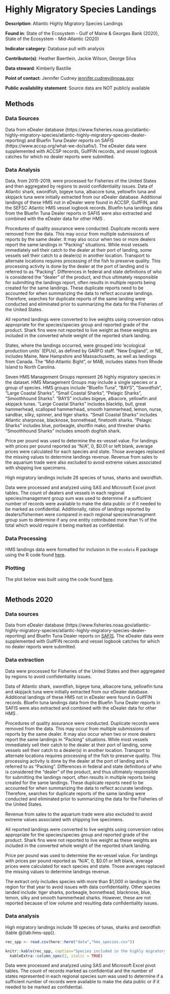 # Highly Migratory Species Landings

**Description**: Atlantic Highly Migratory Species Landings

**Found in**: State of the Ecosystem - Gulf of Maine & Georges Bank (2020), State of the Ecosystem - Mid-Atlantic (2020)

**Indicator category**: Database pull with analysis

**Contributor(s)**: Heather Baertlein, Jackie Wilson, George Silva
  
**Data steward**: Kimberly Bastille
  
**Point of contact**: Jennifer Cudney <jennifer.cudney@noaa.gov>
  
**Public availability statement**: Source data are NOT publicly available

## Methods
### Data Sources
Data from eDealer database (https://www.fisheries.noaa.gov/atlantic-highly-migratory-species/atlantic-highly-migratory-species-dealer-reporting) and Bluefin Tuna Dealer reports on SAFIS (https://www.accsp.org/what-we-do/safis/).  The eDealer data were supplemented with ACCSP records, GulfFIN records, and vessel logbook catches for which no dealer reports were submitted.

### Data Analysis
Data, from 2015-2019, were processed for Fisheries of the United States and then aggregated by regions to avoid confidentiality issues. Data of Atlantic shark, swordfish, bigeye tuna, albacore tuna, yellowfin tuna and skipjack tuna were initially extracted from our eDealer database. Additional landings of these HMS not in eDealer were found in ACCSP, GulfFIN, and the SEFSC Atlantic HMS vessel logbook records. Bluefin tuna landings data from the Bluefin Tuna Dealer reports in SAFIS were also extracted and combined with the eDealer data for other HMS .

Procedures of quality assurance were conducted. Duplicate records were removed from the data. This may occur from multiple submissions of reports by the same dealer. It may also occur when two or more dealers report the same landings in “Packing” situations. While most vessels immediately sell their catch to the dealer at their port of landing, some vessels sell their catch to a dealer(s) in another location. Transport to alternate locations requires processing of the fish to preserve quality. This processing activity is done by the dealer at the port of landing and is referred to as "Packing". Differences in federal and state definitions of who is considered the “dealer” of the product, and thus ultimately responsible for submitting the landings report, often results in multiple reports being created for the same landings. These duplicate reports need to be accounted for when summarizing the data to reflect accurate landings. Therefore, searches for duplicate reports of the same landing were conducted and eliminated prior to summarizing the data for the Fisheries of the United States.

All reported landings were converted to live weights using conversion ratios appropriate for the species/species group and reported grade of the product. Shark fins were not reported to live weight as these weights are included in the converted whole weight of the reported shark landing.

States, where the landings occurred, were grouped into ‘ecological production units’ (EPUs), as defined by GARFO staff. “New England”, or NE, includes Maine, New Hampshire and Massachusetts, as well as landings from Canada. The “Mid-Atlantic Bight”, or MAB, includes states from Rhode Island to North
Carolina.

Seven HMS Management Groups represent 26 highly migratory species in the dataset. HMS Management Groups may include a single species or a group of species. HMS groups include “Bluefin Tuna”, “BAYS”, “Swordfish”, “Large Coastal Sharks”, “Small Coastal Sharks”, “Pelagic Sharks”, “Smoothhound Sharks”. “BAYS” includes bigeye, albacore, yellowfin and skipjack tunas. “Large Coastal Sharks” includes blacktip, bull, great hammerhead, scalloped hammerhead, smooth hammerhead, lemon, nurse, sandbar, silky, spinner, and tiger sharks. “Small Coastal Sharks” includes Atlantic sharpnose, blacknose, bonnethead, finetooth sharks. “Pelagic Sharks” includes blue, porbeagle, shortfin mako, and thresher sharks. “Smoothhound Sharks” includes smooth dogfish shark. 

Price per pound was used to determine the ex-vessel value. For landings with prices per pound reported as “N/A”, 0, $0.01 or left blank, average prices were calculated for each species and state. Those averages replaced the missing values to determine landings revenue. Revenue from sales to the aquarium trade were also excluded to avoid extreme values associated with shipping live specimens. 


High migratory landings include 26 species of tunas, sharks and swordfish.

Data were processed and analyzed using SAS and Microsoft Excel pivot tables. 
The count of dealers and vessels in each regional species/management group sum was used to determine if a sufficient number of records were available to make the data public or if it needed to be marked as confidential. Additionally, ratios of landings reported by dealers/fishermen were compared in each regional species/managment group sum to determine if any one entity cotnributed more than ⅔ of the total which would require it being marked as confidential.

### Data Processing 

HMS landings data were formatted for inclusion in the `ecodata` R package using the R code found [here](https://github.com/NOAA-EDAB/ecodata/blob/master/data-raw/get_hms_landings.R).

### Plotting

The plot below was built using the code found
[here](https://github.com/NOAA-EDAB/ecodata/blob/master/chunk-scripts/human_dimensions_MAB.Rmd-hms-landings-comdat-commercial_landings.R). 

```r

```




## Methods 2020


### Data sources
Data from eDealer database (https://www.fisheries.noaa.gov/atlantic-highly-migratory-species/atlantic-highly-migratory-species-dealer-reporting) and Bluefin Tuna Dealer reports on [SAFIS](https://www.accsp.org/what-we-do/safis/).  The eDealer data were supplemented with GulfFIN records and vessel logbook catches for which no dealer reports were submitted.


### Data extraction 
Data were processed for Fisheries of the United States and then aggregated by regions to avoid confidentiality issues.

Data of Atlantic shark, swordfish, bigeye tuna, albacore tuna, yellowfin tuna and skipjack tuna were initially extracted from our eDealer database. Additional landings of these HMS not in eDealer were found in GulfFIN records. Bluefin tuna landings data from the Bluefin Tuna Dealer reports in SAFIS were also extracted and combined with the eDealer data for other HMS .

Procedures of quality assurance were conducted. Duplicate records were removed from the data. This may occur from multiple submissions of reports by the same dealer. It may also occur when two or more dealers report the same landings in “Packing” situations. While most vessels immediately sell their catch to the dealer at their port of landing, some vessels sell their catch to a dealer(s) in another location. Transport to alternate locations requires processing of the fish to preserve quality. This processing activity is done by the dealer at the port of landing and is referred to as "Packing". Differences in federal and state definitions of who is considered the “dealer” of the product, and thus ultimately responsible for submitting the landings report, often results in multiple reports being created for the same landings. These duplicate reports need to be accounted for when summarizing the data to reflect accurate landings. Therefore, searches for duplicate reports of the same landing were conducted and eliminated prior to summarizing the data for the Fisheries of the United States.

Revenue from sales to the aquarium trade were also excluded to avoid extreme values associated with shipping live specimens. 

All reported landings were converted to live weights using conversion ratios appropriate for the species/species group and reported grade of the product. Shark fins were not reported to live weight as these weights are included in the converted whole weight of the reported shark landing.

Price per pound was used to determine the ex-vessel value. For landings with prices per pound reported as “N/A”, 0, $0.01 or left blank, average prices were calculated for each species and state. Those averages replaced the missing values to determine landings revenue.

The extract only includes species with more than $1,000 in landings in the region for that year to avoid issues with data confidentiality.  Other species landed include: tiger sharks, porbeagle, bonnethead, blacknose, blue, lemon, silky and smooth hammerhead sharks. However, these are not reported because of low volume and resulting data confidentiality issues.


### Data analysis
High migratory landings include 19 species of tunas, sharks and swordfish (table \@(tab:hms-spp)).

```r

rec_spp <- read.csv(here::here("data","hms_species.csv")) 

knitr::kable(rec_spp, caption="Species included in the highly migratory species landings reported in the SOE.") %>%
  kableExtra::column_spec(2, italic = TRUE)
```

Data were processed and analyzed using SAS and Microsoft Excel pivot tables. The count of records marked as confidential and the number of states represented in each regional species sum was used to determine if a sufficient number of records were available to make the data public or if it needed to be marked as confidential.



